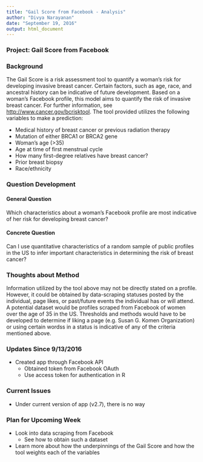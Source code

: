 ```yaml
---
title: "Gail Score from Facebook - Analysis"
author: "Divya Narayanan"
date: "September 19, 2016"
output: html_document
---
```

### Project: Gail Score from Facebook

### Background

The Gail Score is a risk assessment tool to quantify a woman's risk for developing invasive breast cancer. Certain factors, such as age, race, and ancestral history can be indicative of future development. Based on a woman's Facebook profile, this model aims to quantify the risk of invasive breast cancer. For further information, see <http://www.cancer.gov/bcrisktool>. The tool provided utilizes the following variables to make a prediction: 

* Medical history of breast cancer or previous radiation therapy
* Mutation of either BRCA1 or BRCA2 gene
* Woman's age (>35)
* Age at time of first menstrual cycle
* How many first-degree relatives have breast cancer?
* Prior breast biopsy
* Race/ethnicity

### Question Development
#### General Question

Which characteristics about a woman's Facebook profile are most indicative of her risk for developing breast cancer? 

#### Concrete Question 

Can I use quantitative characteristics of a random sample of public profiles in the US to infer important characteristics in determining the risk of breast cancer? 

### Thoughts about Method

Information utilized by the tool above may not be directly stated on a profile. However, it could be obtained by data-scraping statuses posted by the individual, page likes, or past/future events the individual has or will attend. A potential dataset would be profiles scraped from Facebook of women over the age of 35 in the US. Thresholds and methods would have to be developed to determine if liking a page (e.g. Susan G. Komen Organization) or using certain wordss in a status is indicative of any of the criteria mentioned above. 

### Updates Since 9/13/2016
* Created app through Facebook API
    + Obtained token from Facebook OAuth
    + Use access token for authentication in R 

### Current Issues
* Under current version of app (v2.7), there is no way 



### Plan for Upcoming Week

* Look into data scraping from Facebook
    + See how to obtain such a dataset
* Learn more about how the underpinnings of the Gail Score and how the tool weights each of the variables